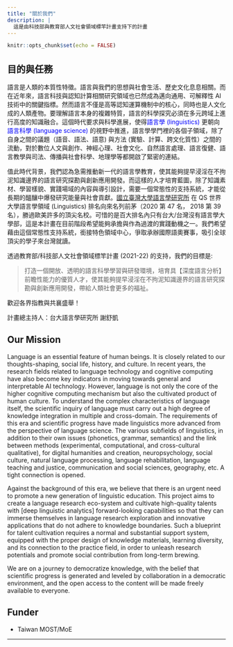 ```yaml
---
title: "關於我們"
description: |
  這是由科技部與教育部人文社會領域標竿計畫支持下的計畫
---
```


```r
knitr::opts_chunk$set(echo = FALSE)
```

## 目的與任務

語言是人類的本質性特徵。語言與我們的思想與社會生活、歷史文化息息相關。而在近年來，語言科技與認知計算相關研究領域也已然成為邁向通用、可解釋性 AI 技術中的關鍵指標。然而語言不僅是高等認知運算機制中的核心，同時也是人文化成的人類產物。要理解語言本身的複雜特質，語言的科學探究必須在多元跨域上進行高度的知識融合。這個時代要求與科學進展，使得<span style="color:blue">語言學 (linguistics)</span> 更朝向<span style="color:blue">語言科學 (language science)</span> 的視野中推進，語言學學門裡的各個子領域，除了自身之間的議題（語音、語法、語意) 與方法 (實驗、計算、跨文化質性）之間的流動，對於數位人文與創作、神經心理、社會文化、自然語言處理、語言復健、語言教學與司法、傳播與社會科學、地理學等都開啟了緊密的連結。

值此時代背景，我們認為急需推動新一代的語言學教育，使其能夠提早浸淫在不拘泥知識邊界的語言研究探勘與創新應用開發。而這樣的人才培育藍圖，除了知識素材、學習樣貌、實踐場域的內容與導引設計，需要一個常態性的支持系統，才能從長期的醞釀中爆發研究能量與社會貢獻。[國立臺灣大學語言學研究所](https://linguistics.ntu.edu.tw/) 在 QS 世界大學語言學領域 (Linguistics) 排名向來名列前茅（2020 第 47 名， 2018 第 39 名），勝過歐美許多的頂尖名校。可惜的是百大排名內只有台大/台灣沒有語言學大學部，這是本計畫在目前階段希望能夠承擔與作為過渡的實踐動機之一。我們希望藉由這個常態性支持系統，銜接特色領域中心，爭取承辦國際語奧賽事，吸引全球頂尖的學子來台灣就讀。

透過教育部/科技部人文社會領域標竿計畫 (2021-22) 的支持，我們的目標是:  

> 打造一個開放、透明的語言科學學習與研發環境，培育具【深度語言分析】前瞻性能力的優質人才，使其能夠提早浸淫在不拘泥知識邊界的語言研究探勘與創新應用開發，帶給人類社會更多的福祉。   

歡迎各界指教與共襄盛舉！

計畫總主持人：台大語言學研究所 謝舒凱 


## Our Mission

Language is an essential feature of human beings. It is closely related to our thoughts-shaping, social life, history, and culture. In recent years, the research fields related to language technology and cognitive computing have also become key indicators in moving towards general and interpretable AI technology. However, language is not only the core of the higher cognitive computing mechanism but also the cultivated product of human culture. To understand the complex characteristics of language itself, the scientific inquiry of language must carry out a high degree of knowledge integration in multiple and cross-domain. The requirements of this era and scientific progress have made linguistics more advanced from the perspective of language science. The various subfields of linguistics, in addition to their own issues (phonetics, grammar, semantics) and the link between methods (experimental, computational, and cross-cultural qualitative), for digital humanities and creation, neuropsychology, social culture, natural language processing, language rehabilitation, language teaching and justice, communication and social sciences, geography, etc. A tight connection is opened.

Against the background of this era, we believe that there is an urgent need to promote a new generation of linguistic education. This project aims to create a language research eco-system and cultivate high-quality talents with [deep linguistic analytics] forward-looking capabilities so that they can immerse themselves in language research exploration and innovative applications that do not adhere to knowledge boundaries. Such a blueprint for talent cultivation requires a normal and substantial support system, equipped with the proper design of knowledge materials, learning diversity, and its connection to the practice field, in order to unleash research potentials and promote social contribution from long-term brewing.

We are on a journey to democratize knowledge, with the belief that scientific progress is generated and leveled by collaboration in a democratic environment, and the open access to the content will be made freely available to everyone.


## Funder

- Taiwan MOST/MoE





---

![]()




